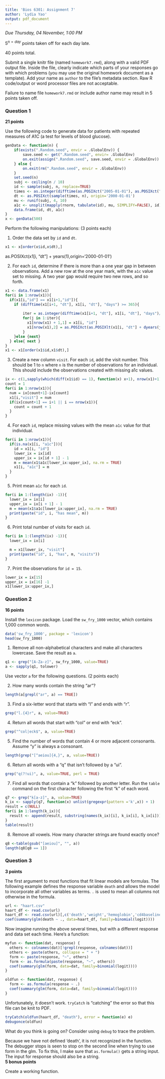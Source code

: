 ```yaml
---
title: 'Bios 6301: Assignment 7'
author: 'Lydia Yao'
output: pdf_document
---
```


*Due Thursday, 04 November, 1:00 PM*

$5^{n=day}$ points taken off for each day late.

40 points total.

Submit a single knitr file (named `homework7.rmd`), along with a valid PDF output file. Inside the file, clearly indicate which parts of your responses go with which problems (you may use the original homework document as a template). Add your name as `author` to the file's metadata section. Raw R code/output or word processor files are not acceptable.

Failure to name file `homework7.rmd` or include author name may result in 5 points taken off.

### Question 1 ###

**21 points**

Use the following code to generate data for patients with repeated measures of A1C (a test for levels of blood glucose).

```r
genData <- function(n) {
    if(exists(".Random.seed", envir = .GlobalEnv)) {
        save.seed <- get(".Random.seed", envir= .GlobalEnv)
        on.exit(assign(".Random.seed", save.seed, envir = .GlobalEnv))
    } else {
        on.exit(rm(".Random.seed", envir = .GlobalEnv))
    }
    set.seed(n)
    subj <- ceiling(n / 10)
    id <- sample(subj, n, replace=TRUE)
    times <- as.integer(difftime(as.POSIXct("2005-01-01"), as.POSIXct("2000-01-01"), units='secs'))
    dt <- as.POSIXct(sample(times, n), origin='2000-01-01')
    mu <- runif(subj, 4, 10)
    a1c <- unsplit(mapply(rnorm, tabulate(id), mu, SIMPLIFY=FALSE), id)
    data.frame(id, dt, a1c)
}
x <- genData(500)
```

Perform the following manipulations: (3 points each)

1. Order the data set by `id` and `dt`.
```r
x1 <- x[order(x$id,x$dt),]
```

as.POSIXct(x1[i, "dt"] + years(1),origin='2000-01-01')

2. For each `id`, determine if there is more than a one year gap in between observations.  Add a new row at the one year mark, with the `a1c` value set to missing.  A two year gap would require two new rows, and so forth.
```r
x1 <- data.frame(x1)
for(i in 1:nrow(x1)){
  if(x1[i,"id"] == x1[i+1,"id"]){
    if (difftime(x1[i+1, "dt"], x1[i, "dt"], "days") >= 365){
      
        iter = as.integer(difftime(x1[i+1, "dt"], x1[i, "dt"], "days")/365)
        for(j in 1:iter){
          x1[nrow(x1) + 1,1] = x1[i, "id"]
          x1[nrow(x1),2] = as.POSIXct(as.POSIXlt(x1[i, "dt"] + dyears(j)),origin='2000-01-01')
        }
    }else {next}
  } else{ next }
}
x1 <- x1[order(x1$id,x1$dt),]
```
3. Create a new column `visit`.  For each `id`, add the visit number.  This should be 1 to `n` where `n` is the number of observations for an individual.  This should include the observations created with missing a1c values.
```r
ix <- c(1,sapply(which(diff(x1$id) == 1), function(x) x+1), nrow(x1)+1)
count = 1
for(i in 1:nrow(x1)){
  num = ix[count+1]-ix[count]
  x1[i,"visit"] = num
  if(ix[count+1] == i+1 || i == nrow(x1)){
    count = count + 1
  }
}
```
4. For each `id`, replace missing values with the mean `a1c` value for that individual.
```r
for(i in 1:nrow(x1)){
  if(is.na(x1[i, "a1c"])){
    id = x1[i, "id"]
    lower_ix = ix[id]
    upper_ix = ix[id + 1] - 1
    m = mean(x1$a1c[lower_ix:upper_ix], na.rm = TRUE)
    x1[i, "a1c"] = m
  }
}
```
5. Print mean `a1c` for each `id`.
```r
for(i in 1:(length(ix) -1)){
  lower_ix = ix[i]
  upper_ix = ix[i + 1] - 1
  m = mean(x1$a1c[lower_ix:upper_ix], na.rm = TRUE)
  print(paste("id", i, "has mean", m))
}
```
6. Print total number of visits for each `id`.
```r
for(i in 1:(length(ix) -1)){
  lower_ix = ix[i]

  m = x1[lower_ix, "visit"]
  print(paste("id", i, "has", m, "visits"))
}
```
7. Print the observations for `id = 15`.
```r
lower_ix = ix[15]
upper_ix = ix[16] -1
x1[lower_ix:upper_ix,]
```
### Question 2 ###

**16 points**

Install the `lexicon` package. Load the `sw_fry_1000` vector, which contains 1,000 common words.

```r
data('sw_fry_1000', package = 'lexicon')
head(sw_fry_1000)
```

1. Remove all non-alphabetical characters and make all characters lowercase. Save the result as `a`.

```r
q1 <- grep("[A-Za-z]", sw_fry_1000, value=TRUE)
a <- sapply(q1, tolower)
```

Use vector `a` for the following questions. (2 points each)

2. How many words contain the string "ar"?

```r
length(a[grepl("ar", a) == TRUE])
```

3. Find a six-letter word that starts with "l" and ends with "r".

```r
grep("l.{4}r", a, value=TRUE)
```

4. Return all words that start with "col" or end with "eck".

```r
grep("^col|eck$", a, value=TRUE)
```

5. Find the number of words that contain 4 or more adjacent consonants. Assume "y" is always a consonant.

```r
length(grep("[^aeiou]{4,}", a, value=TRUE))
```

6. Return all words with a "q" that isn't followed by a "ui".

```r
grep("q(?!ui)", a, value=TRUE, perl = TRUE)
```

7. Find all words that contain a "k" followed by another letter. Run the `table` command on the first character following the first "k" of each word.

```r
q7 <- grep("k[a-z]", a, value=TRUE)
k_ix <- sapply(q7, function(x) unlist(gregexpr(pattern ='k',x)) + 1)
result = c(NULL)
for(i in 1:length(k_ix)){
  result <- append(result, substring(names(k_ix)[i], k_ix[i], k_ix[i]))
}
table(result)
```

8. Remove all vowels. How many character strings are found exactly once?

```r
q8 <-table(gsub("[aeiou]", "", a))
length(q8[q8 == 1])
```

### Question 3 ###

**3 points**

The first argument to most functions that fit linear models are formulas.  The following example defines the response variable `death` and allows the model to incorporate all other variables as terms. `.` is used to mean all columns not otherwise in the formula.

```r
url <- "haart.csv"
haart_df <- read.csv(url)
haart_df <- read.csv(url)[,c('death','weight','hemoglobin','cd4baseline')]
coef(summary(glm(death ~ ., data=haart_df, family=binomial(logit))))
```

Now imagine running the above several times, but with a different response and data set each time.  Here's a function:

```r
myfun <- function(dat, response) {
  others <- colnames(dat)[!grepl(response, colnames(dat))]
  others <- paste(others, collapse = " + ")
  form <- paste(response, "~", others)
  form <- as.formula(paste(response, "~", others))
  coef(summary(glm(form, data=dat, family=binomial(logit))))
}
```
```r
oldfun <- function(dat, response) {
  form <- as.formula(response ~ .)
  coef(summary(glm(form, data=dat, family=binomial(logit))))
}
```

Unfortunately, it doesn't work. `tryCatch` is "catching" the error so that this file can be knit to PDF.

```r
tryCatch(oldfun(haart_df, "death"), error = function(e) e)
debugonce(oldfun)
```

What do you think is going on?  Consider using `debug` to trace the problem.

Because we have not defined 'death', it is not recognized in the function.  The debugger stops is seen to stop on the second line when trying to use form in the glm.  To fix this, I make sure that `as.formula()` gets a string input.  The input for response should also be a string.  
**5 bonus points**

Create a working function.
